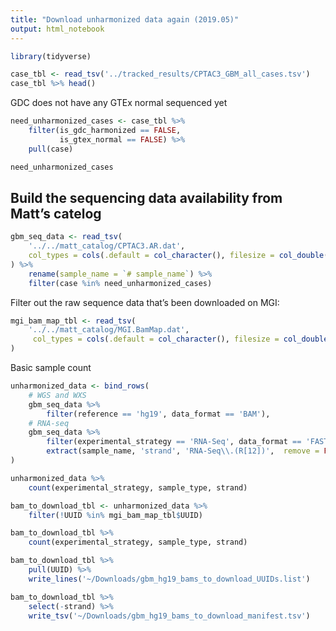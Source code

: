 ```yaml
---
title: "Download unharmonized data again (2019.05)"
output: html_notebook
---
```


```r
library(tidyverse)
```

```r
case_tbl <- read_tsv('../tracked_results/CPTAC3_GBM_all_cases.tsv')
case_tbl %>% head()
```

GDC does not have any GTEx normal sequenced yet
```r
need_unharmonized_cases <- case_tbl %>%
    filter(is_gdc_harmonized == FALSE,
           is_gtex_normal == FALSE) %>%
    pull(case)
```

```r
need_unharmonized_cases
```

## Build the sequencing data availability from Matt's catelog
```r
gbm_seq_data <- read_tsv(
    '../../matt_catalog/CPTAC3.AR.dat',
    col_types = cols(.default = col_character(), filesize = col_double())
) %>%
    rename(sample_name = `# sample_name`) %>%
    filter(case %in% need_unharmonized_cases) 
```

Filter out the raw sequence data that's been downloaded on MGI:
```r
mgi_bam_map_tbl <- read_tsv(
    '../../matt_catalog/MGI.BamMap.dat',
     col_types = cols(.default = col_character(), filesize = col_double())
)
```


Basic sample count
```r
unharmonized_data <- bind_rows(
    # WGS and WXS
    gbm_seq_data %>% 
        filter(reference == 'hg19', data_format == 'BAM'),
    # RNA-seq
    gbm_seq_data %>% 
        filter(experimental_strategy == 'RNA-Seq', data_format == 'FASTQ') %>%
        extract(sample_name, 'strand', 'RNA-Seq\\.(R[12])',  remove = FALSE)
)
```

```r
unharmonized_data %>%
    count(experimental_strategy, sample_type, strand)
```

```r
bam_to_download_tbl <- unharmonized_data %>%
    filter(!UUID %in% mgi_bam_map_tbl$UUID) 

bam_to_download_tbl %>%
    count(experimental_strategy, sample_type, strand)
```

```r
bam_to_download_tbl %>%
    pull(UUID) %>% 
    write_lines('~/Downloads/gbm_hg19_bams_to_download_UUIDs.list')
```

```r
bam_to_download_tbl %>%
    select(-strand) %>%
    write_tsv('~/Downloads/gbm_hg19_bams_to_download_manifest.tsv')
```

